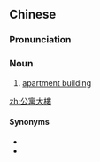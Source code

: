 {{also|公寓大楼}}
==Chinese==
{{zh-forms|s=公寓大楼|type=22}}

===Pronunciation===
{{zh-pron
|m=gōngyù dàlóu
|cat=n
}}

===Noun===
{{zh-noun}}

# [[apartment building]]

[[zh:公寓大樓]]

====Synonyms====
* {{zh-l|高級公寓}}
* {{zh-l|公寓樓}}